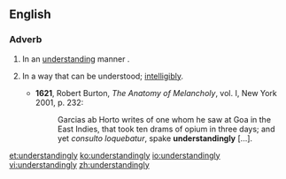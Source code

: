 ==English==

===Adverb===
{{en-adv}}

# In an [[understanding]] manner<!--other wording-->.
# {{context|obsolete|lang=en}} In a way that can be understood; [[intelligibly]].
#* '''1621''', Robert Burton, ''The Anatomy of Melancholy'', vol. I, New York 2001, p. 232:
#*: Garcias ab Horto writes of one whom he saw at Goa in the East Indies, that took ten drams of opium in three days; and yet ''consulto loquebatur'', spake '''understandingly''' [...].

[[et:understandingly]]
[[ko:understandingly]]
[[io:understandingly]]
[[vi:understandingly]]
[[zh:understandingly]]